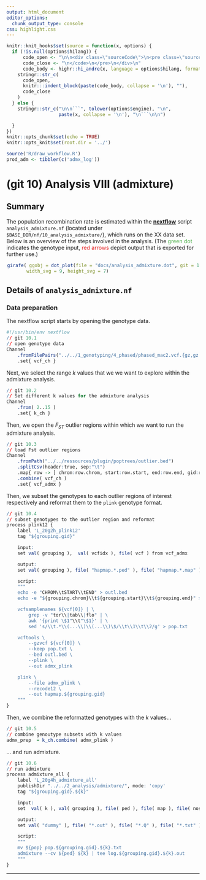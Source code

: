 ```yaml
---
output: html_document
editor_options:
  chunk_output_type: console
css: highlight.css
---
```


```r
knitr::knit_hooks$set(source = function(x, options) {
  if (!is.null(options$hilang)) {
      code_open <- "\n\n<div class=\"sourceCode\">\n<pre class=\"sourceCode\">\n<code class=\"sourceCode\">"
      code_close <- "\n</code>\n</pre>\n</div>\n"
      code_body <- highr::hi_andre(x, language = options$hilang, format = "html")
    stringr::str_c(
      code_open,
      knitr:::indent_block(paste(code_body, collapse = '\n'), ""),
      code_close
    )
  } else {
    stringr::str_c("\n\n```", tolower(options$engine), "\n",
                   paste(x, collapse = '\n'), "\n```\n\n")

  }
})
knitr::opts_chunk$set(echo = TRUE)
knitr::opts_knit$set(root.dir = '../')
```


```r
source('R/draw_workflow.R')
prod_adm <- tibbler(c('admx_log'))
```

# (git 10) Analysis VIII (admixture)

## Summary

The population recombination rate is estimated within the [**nextflow**](https://www.nextflow.io/) script `analysis_admixture.nf` (located under `$BASE_DIR/nf/10_analysis_admixture/`), which runs on the XX data set.
Below is an overview of the steps involved in the analysis.
(The <span style="color:#4DAF4A">green dot</span> indicates the genotype input, <span style="color:#E41A1C">red arrows</span> depict output that is exported for further use.)

<div style="max-width:500px; margin:auto;">
```r
girafe( ggobj = dot_plot(file = "docs/analysis_admixture.dot", git = 10, point_types = prod_adm),
       width_svg = 9, height_svg = 7)
```
</div>

## Details of `analysis_admixture.nf`

### Data preparation

The nextflow script starts by opening the genotype data.

<div class="kclass">
```r
#!/usr/bin/env nextflow
// git 10.1
// open genotype data
Channel
	.fromFilePairs("../../1_genotyping/4_phased/phased_mac2.vcf.{gz,gz.tbi}")
	.set{ vcf_ch }
```

Next, we select the range *k* values that we we want to explore within the admixture analysis.

```r
// git 10.2
// Set different k values for the admixture analysis
Channel
	.from( 2..15 )
	.set{ k_ch }
```

Then, we open the <i>F<sub>ST</sub></i> outlier regions within which we want to run the admixture analysis.

```r
// git 10.3
// load Fst outlier regions
Channel
	.fromPath("../../ressources/plugin/poptrees/outlier.bed")
	.splitCsv(header:true, sep:"\t")
	.map{ row -> [ chrom:row.chrom, start:row.start, end:row.end, gid:row.gid ] }
	.combine( vcf_ch )
	.set{ vcf_admx }
```

Then, we subset the genotypes to each outlier regions of interest respectively and reformat them to the `plink` genotype format.

```r
// git 10.4
// subset genotypes to the outlier region and reformat
process plink12 {
	label 'L_20g2h_plink12'
	tag "${grouping.gid}"

	input:
	set val( grouping ),  val( vcfidx ), file( vcf ) from vcf_admx

	output:
	set val( grouping ), file( "hapmap.*.ped" ), file( "hapmap.*.map" ), file( "hapmap.*.nosex" ), file( "pop.txt" ) into admx_plink

	script:
	"""
	echo -e "CHROM\\tSTART\\tEND" > outl.bed
	echo -e "${grouping.chrom}\\t${grouping.start}\\t${grouping.end}" >> outl.bed

	vcfsamplenames ${vcf[0]} | \
		grep -v "tor\\|tab\\|flo" | \
		awk '{print \$1"\\t"\$1}' | \
		sed 's/\\t.*\\(...\\)\\(...\\)\$/\\t\\1\\t\\2/g' > pop.txt

	vcftools \
		--gzvcf ${vcf[0]} \
		--keep pop.txt \
		--bed outl.bed \
		--plink \
		--out admx_plink

	plink \
		--file admx_plink \
		--recode12 \
		--out hapmap.${grouping.gid}
	"""
}
```

Then, we combine the reformatted genotypes with the *k* values...

```r
// git 10.5
// combine genoutype subsets with k values
admx_prep  = k_ch.combine( admx_plink )
```

... and run admixture.

```r
// git 10.6
// run admixture
process admixture_all {
	label 'L_20g4h_admixture_all'
	publishDir "../../2_analysis/admixture/", mode: 'copy'
	tag "${grouping.gid}.${k}"

	input:
	set  val( k ), val( grouping ), file( ped ), file( map ), file( nosex ), file( pop ) from admx_prep

	output:
	set val( "dummy" ), file( "*.out" ), file( "*.Q" ), file( "*.txt" ) into admx_log

	script:
	"""
	mv ${pop} pop.${grouping.gid}.${k}.txt
	admixture --cv ${ped} ${k} | tee log.${grouping.gid}.${k}.out
	"""
}
```
</div>

---
